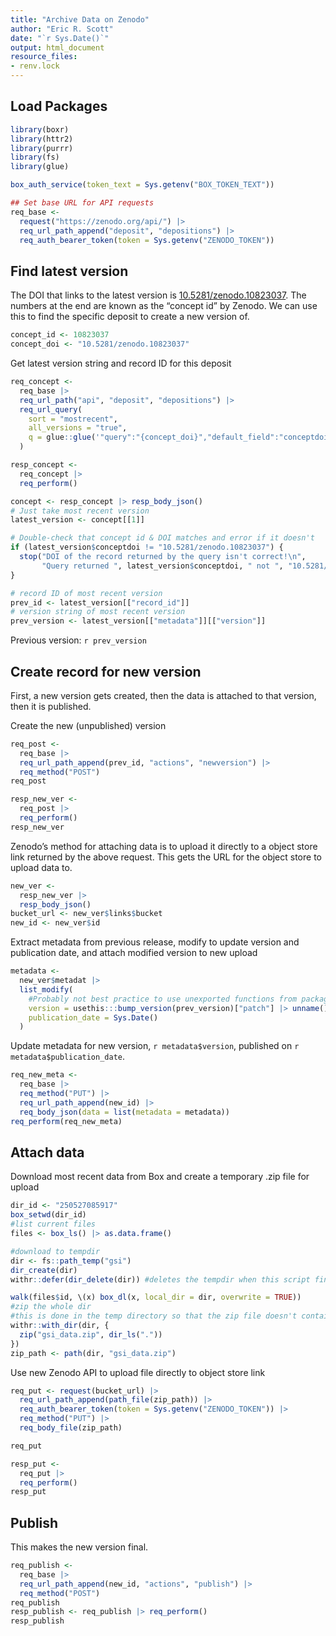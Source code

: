 ```yaml
---
title: "Archive Data on Zenodo"
author: "Eric R. Scott"
date: "`r Sys.Date()`"
output: html_document
resource_files:
- renv.lock
---
```


## Load Packages

```r
library(boxr)
library(httr2)
library(purrr)
library(fs)
library(glue)

box_auth_service(token_text = Sys.getenv("BOX_TOKEN_TEXT"))

## Set base URL for API requests
req_base <- 
  request("https://zenodo.org/api/") |>
  req_url_path_append("deposit", "depositions") |> 
  req_auth_bearer_token(token = Sys.getenv("ZENODO_TOKEN"))
```

## Find latest version

The DOI that links to the latest version is [10.5281/zenodo.10823037](https://zenodo.org/doi/10.5281/zenodo.10823037).  The numbers at the end are known as the "concept id" by Zenodo.  We can use this to find the specific deposit to create a new version of.

```r
concept_id <- 10823037 
concept_doi <- "10.5281/zenodo.10823037"
```

Get latest version string and record ID for this deposit

```r
req_concept <- 
  req_base |> 
  req_url_path("api", "deposit", "depositions") |>
  req_url_query(
    sort = "mostrecent",
    all_versions = "true",
    q = glue::glue('"query":"{concept_doi}","default_field":"conceptdoi"')
  )

resp_concept <-
  req_concept |> 
  req_perform()

concept <- resp_concept |> resp_body_json()
# Just take most recent version
latest_version <- concept[[1]]

# Double-check that concept id & DOI matches and error if it doesn't
if (latest_version$conceptdoi != "10.5281/zenodo.10823037") {
  stop("DOI of the record returned by the query isn't correct!\n",
       "Query returned ", latest_version$conceptdoi, " not ", "10.5281/zenodo.10823037")
}

# record ID of most recent version
prev_id <- latest_version[["record_id"]]
# version string of most recent version
prev_version <- latest_version[["metadata"]][["version"]]
```

Previous version: `r prev_version`

## Create record for new version
First, a new version gets created, then the data is attached to that version, then it is published.

Create the new (unpublished) version

```r
req_post <- 
  req_base |> 
  req_url_path_append(prev_id, "actions", "newversion") |> 
  req_method("POST")
req_post
```


```r
resp_new_ver <-
  req_post |> 
  req_perform()
resp_new_ver
```

Zenodo's method for attaching data is to upload it directly to a object store link returned by the above request. This gets the URL for the object store to upload data to.

```r
new_ver <- 
  resp_new_ver |> 
  resp_body_json()
bucket_url <- new_ver$links$bucket
new_id <- new_ver$id
```

Extract metadata from previous release, modify to update version and publication date, and attach modified version to new upload

```r
metadata <- 
  new_ver$metadat |> 
  list_modify(
    #Probably not best practice to use unexported functions from packages, but didn't feel like writing my own function to do this.  This increments the last number in the version string.  E.g. 1.0.1 -> 1.0.2. 
    version = usethis:::bump_version(prev_version)["patch"] |> unname(),
    publication_date = Sys.Date()
  )

```

Update metadata for new version, `r metadata$version`, published on `r metadata$publication_date`.

```r
req_new_meta <-
  req_base |> 
  req_method("PUT") |> 
  req_url_path_append(new_id) |> 
  req_body_json(data = list(metadata = metadata))
req_perform(req_new_meta)
```

## Attach data

Download most recent data from Box and create a temporary .zip file for upload

```r
dir_id <- "250527085917"
box_setwd(dir_id)
#list current files
files <- box_ls() |> as.data.frame()

#download to tempdir
dir <- fs::path_temp("gsi")
dir_create(dir)
withr::defer(dir_delete(dir)) #deletes the tempdir when this script finishes I think

walk(files$id, \(x) box_dl(x, local_dir = dir, overwrite = TRUE))
#zip the whole dir
#this is done in the temp directory so that the zip file doesn't contain nested folders of the entire file path
withr::with_dir(dir, {
  zip("gsi_data.zip", dir_ls("."))
})
zip_path <- path(dir, "gsi_data.zip")
```

Use new Zenodo API to upload file directly to object store link

```r
req_put <- request(bucket_url) |> 
  req_url_path_append(path_file(zip_path)) |> 
  req_auth_bearer_token(token = Sys.getenv("ZENODO_TOKEN")) |> 
  req_method("PUT") |> 
  req_body_file(zip_path)

req_put
```


```r
resp_put <- 
  req_put |>
  req_perform()
resp_put
```


## Publish

This makes the new version final.

```r
req_publish <-
  req_base |> 
  req_url_path_append(new_id, "actions", "publish") |> 
  req_method("POST")
req_publish
resp_publish <- req_publish |> req_perform()
resp_publish
```


